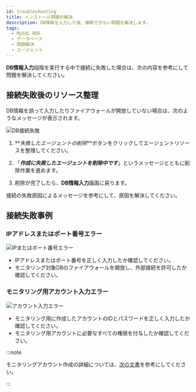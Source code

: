 ```yaml
---
id: troubleshooting
title: インストール問題の解決
description: DB情報を入力した後、接続できない問題を解決します。
tags:
  - MySQL RDS
  - データベース
  - 問題解決
  - エージェント
---
```


**DB情報入力**段階を実行する中で接続に失敗した場合は、次の内容を参考にして問題を解決してください。

## 接続失敗後のリソース整理

DB情報を誤って入力したりファイアウォールが開放していない場合は、次のようなメッセージが表示されます。

![DB接続失敗](/img/mysql-rds-db-info-fail.png)

1.  **_失敗したエージェントの削除_**ボタンをクリックしてエージェントリソースを整理してください。

2.  「**_作成に失敗したエージェントを削除中です_**」というメッセージとともに削除作業を進めます。

3.  削除が完了したら、**DB情報入力**画面に戻ります。

接続の失敗原因によるメッセージを参考にして、原因を解決してください。

## 接続失敗事例

### IPアドレスまたはポート番号エラー

![IPまたはポート番号エラー](/img/mysql-rds-db-fail-01.png)

-   IPアドレスまたはポート番号を正しく入力したか確認してください。
-   モニタリング対象DBのファイアウォールを開放し、外部接続を許可したか確認してください。

### モニタリング用アカウント入力エラー

![アカウント入力エラー](/img/mysql-rds-db-fail-02.png)

-   モニタリング用に作成したアカウントのIDとパスワードを正しく入力したか確認してください。
-   モニタリング用アカウントに必要なすべての権限を付与したか確認してください。

:::note

モニタリングアカウント作成の詳細については、[次の文書](install-agent#uid)を参考にしてください。

:::
